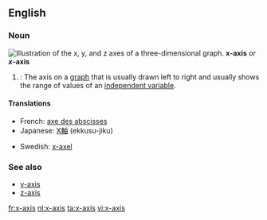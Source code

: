 ==English==
===Noun===
[[Image:Coord planes color.svg|thumb|right|Illustration of the ''x'', ''y'', and ''z'' axes of a three-dimensional graph.]]
'''x-axis''' ''or'' '''''x''-axis'''

#{{alggeom}}: The axis on a [[graph]] that is usually drawn left to right and usually shows the range of values of an [[independent variable]].

====Translations====
{{trans-top|axis drawn from left to right}}
*French: [[axe des abscisses]] {{m}}
*Japanese: [[X軸]] (ekkusu-jiku)
{{trans-mid}}
*Swedish: [[x-axel]] {{c}}
{{trans-bottom}}

===See also===
*[[y-axis]]
*[[z-axis]]

[[fr:x-axis]]
[[nl:x-axis]]
[[ta:x-axis]]
[[vi:x-axis]]